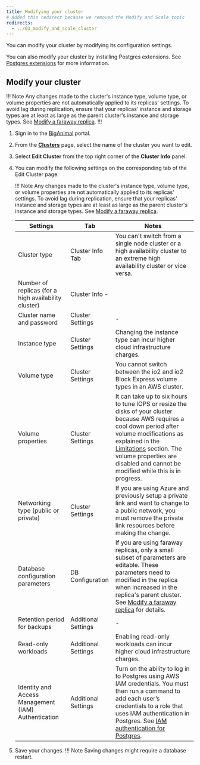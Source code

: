 ```yaml
---
title: Modifying your cluster
# Added this redirect because we removed the Modify and Scale topic
redirects:
  - ../03_modify_and_scale_cluster
---
```


You can modify your cluster by modifying its configuration settings.

You can also modify your cluster by installing Postgres extensions. See [Postgres extensions](/biganimal/release/using_cluster/03_modifying_your_cluster/extensions) for more information.


## Modify your cluster

!!! Note
Any changes made to the cluster's instance type, volume type, or volume properties are not automatically applied to its replicas' settings. To avoid lag during replication, ensure that your replicas' instance and storage types are at least as large as the parent cluster's instance and storage types. See [Modify a faraway replica](/biganimal/latest/using_cluster/managing_replicas/#modify-a-faraway-replica/).
!!!

1. Sign in to the [BigAnimal](https://portal.biganimal.com) portal.

2. From the [**Clusters**](https://portal.biganimal.com/clusters) page, select the name of the cluster you want to edit.

3. Select **Edit Cluster** from the top right corner of the **Cluster Info** panel.

4. You can modify the following settings on the corresponding tab of the Edit Cluster page:

   !!! Note
       Any changes made to the cluster's instance type, volume type, or volume properties are not automatically applied to its replicas' settings. To avoid lag during replication, ensure that your replicas' instance and storage types are at least as large as the parent cluster's instance and storage types. See [Modify a faraway replica](/biganimal/latest/using_cluster/managing_replicas/#modify-a-faraway-replica/).

   |                       Settings                       |        Tab       | Notes                                                                                                                                                                                                                                                                            |
   |------------------------------------------------------|------------------|----------------------------------------------------------------------------------------------------------------------------------------------------------------------------------------------------------------------------------------------------------------------------------|
   | Cluster type | Cluster Info Tab | You can't switch from a single node cluster or a high availability cluster to an extreme high availability cluster or vice versa. |
   | Number of replicas (for a high availability cluster) | Cluster Info  \-                                                                                                                                                                                                                                                                                 |
   | Cluster name and password                            | Cluster Settings | \-                                                                                                                                                                                                                                                                                 |
   | Instance type                                        | Cluster Settings |Changing the instance type can incur higher cloud infrastructure charges.                                            |
   | Volume type                                          | Cluster Settings | You cannot switch between the io2 and io2 Block Express volume types in an AWS cluster.                                                                                                                                                                                          |
   | Volume properties                                    | Cluster Settings | It can take up to six hours to tune IOPS or resize the disks of your cluster because AWS requires a cool down period after volume modifications as explained in the [Limitations](https://docs.aws.amazon.com/AWSEC2/latest/UserGuide/modify-volume-requirements.html) section. The volume properties are disabled and cannot be modified while this is in progress. |
   | Networking type (public or private)                  | Cluster Settings | If you are using Azure and previously setup a private link and want to  change to a public network, you must remove the private link resources  before making the change.                                                                                                        |
   | Database configuration parameters                    | DB Configuration | If you are using faraway replicas, only a small subset of parameters are editable. These parameters need to modified in the replica when increased in the replica's parent cluster. See [Modify a faraway replica](/biganimal/latest/using_cluster/managing_replicas/#modify-a-faraway-replica/) for details.                                                                                                                                                                                                                                                                                |
   | Retention period for backups                         | Additional Settings          | \-                                                                                                                                                                                                                                                                                 |
   | Read-only workloads                                  | Additional Settings | Enabling read-only workloads can incur higher cloud infrastructure charges. |
   | Identity and Access Management (IAM) Authentication  | Additional Settings | Turn on the ability to log in to Postgres using AWS IAM credentials. You must then run a command to add each user’s credentials to a role that uses IAM authentication in Postgres. See [IAM authentication for Postgres](../01_postgres_access/#iam-authentication-for-postgres). 

5.  Save your changes.
 !!! Note
     Saving changes might require a database restart.
